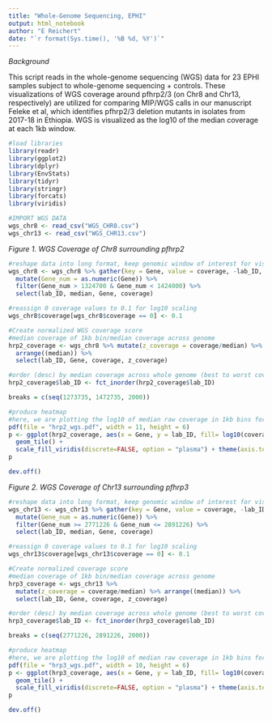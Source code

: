 ```yaml
---
title: "Whole-Genome Sequencing, EPHI"
output: html_notebook
author: "E Reichert"
date: "`r format(Sys.time(), '%B %d, %Y')`"
---
```


*Background*

This script reads in the whole-genome sequencing (WGS) data for 23 EPHI samples subject to whole-genome sequencing + controls. These visualizations of WGS coverage around pfhrp2/3 (on Chr8 and Chr13, respectively) are utilized for comparing MIP/WGS calls in our manuscript Feleke et al, which identifies pfhrp2/3 deletion mutants in isolates from 2017-18 in Ethiopia. WGS is visualized as the log10 of the median coverage at each 1kb window.

```r
#load libraries
library(readr)
library(ggplot2)
library(dplyr)
library(EnvStats)
library(tidyr)
library(stringr)
library(forcats)
library(viridis)

#IMPORT WGS DATA
wgs_chr8 <- read_csv("WGS_CHR8.csv")
wgs_chr13 <- read_csv("WGS_CHR13.csv")
```

*Figure 1. WGS Coverage of Chr8 surrounding pfhrp2*

```r
#reshape data into long format, keep genomic window of interest for visualization
wgs_chr8 <- wgs_chr8 %>% gather(key = Gene, value = coverage, -lab_ID, -median) %>%
  mutate(Gene_num = as.numeric(Gene)) %>%
  filter(Gene_num > 1324700 & Gene_num < 1424000) %>%
  select(lab_ID, median, Gene, coverage)

#reassign 0 coverage values to 0.1 for log10 scaling
wgs_chr8$coverage[wgs_chr8$coverage == 0] <- 0.1

#Create normalized WGS coverage score
#median coverage of 1kb bin/median coverage across genome
hrp2_coverage <- wgs_chr8 %>% mutate(z_coverage = coverage/median) %>% 
  arrange((median)) %>%
  select(lab_ID, Gene, coverage, z_coverage)

#order (desc) by median coverage across whole genome (best to worst coverage)
hrp2_coverage$lab_ID <- fct_inorder(hrp2_coverage$lab_ID)

breaks = c(seq(1273735, 1472735, 2000))

#produce heatmap
#here, we are plotting the log10 of median raw coverage in 1kb bins for each sample
pdf(file = "hrp2_wgs.pdf", width = 11, height = 6)
p <- ggplot(hrp2_coverage, aes(x = Gene, y = lab_ID, fill= log10(coverage))) + 
  geom_tile() +
  scale_fill_viridis(discrete=FALSE, option = "plasma") + theme(axis.text.x = element_text(size = 5, angle = 90), axis.text.y = element_text(size = 5), legend.position = "none") + scale_x_discrete(position = "top", breaks = breaks) + ylab("") + xlab("") + labs(fill = "WGS Coverage Score")
p

dev.off()
```

*Figure 2. WGS Coverage of Chr13 surrounding pfhrp3*

```r
#reshape data into long format, keep genomic window of interest for visualization
wgs_chr13 <- wgs_chr13 %>% gather(key = Gene, value = coverage, -lab_ID, -median) %>%
  mutate(Gene_num = as.numeric(Gene)) %>%
  filter(Gene_num >= 2771226 & Gene_num <= 2891226) %>%
  select(lab_ID, median, Gene, coverage)

#reassign 0 coverage values to 0.1 for log10 scaling
wgs_chr13$coverage[wgs_chr13$coverage == 0] <- 0.1

#Create normalized coverage score
#median coverage of 1kb bin/median coverage across genome
hrp3_coverage <- wgs_chr13 %>%
  mutate(z_coverage = coverage/median) %>% arrange((median)) %>%
  select(lab_ID, Gene, coverage, z_coverage)

#order (desc) by median coverage across whole genome (best to worst coverage)
hrp3_coverage$lab_ID <- fct_inorder(hrp3_coverage$lab_ID)

breaks = c(seq(2771226, 2891226, 2000))

#produce heatmap
#here, we are plotting the log10 of median raw coverage in 1kb bins for each sample
pdf(file = "hrp3_wgs.pdf", width = 10, height = 6)
p <- ggplot(hrp3_coverage, aes(x = Gene, y = lab_ID, fill= log10(coverage))) + 
  geom_tile() +
  scale_fill_viridis(discrete=FALSE, option = "plasma") + theme(axis.text.x = element_text(size = 5, angle = 90), axis.text.y = element_text(size = 5), legend.position = "none") + scale_x_discrete(position = "top", breaks = breaks) + ylab("") + xlab("") + labs(fill = "WGS Coverage Score")
p

dev.off()
```

